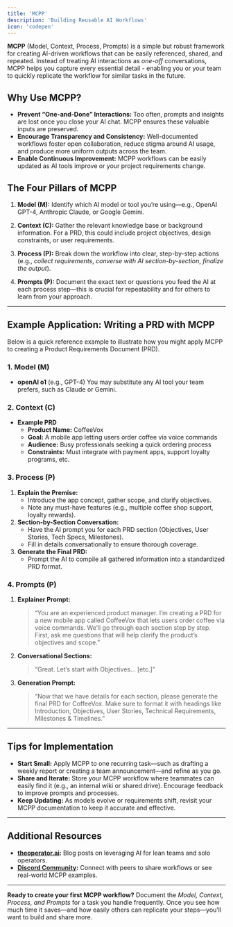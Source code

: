 ```yaml
---
title: 'MCPP'
description: 'Building Reusable AI Workflows'
icon: 'codepen'
---
```



**MCPP** (Model, Context, Process, Prompts) is a simple but robust framework for creating AI-driven workflows that can be easily referenced, shared, and repeated. Instead of treating AI interactions as *one-off* conversations, MCPP helps you capture every essential detail - enabling you or your team to quickly replicate the workflow for similar tasks in the future.



## Why Use MCPP?

- **Prevent “One-and-Done” Interactions:** Too often, prompts and insights are lost once you close your AI chat. MCPP ensures these valuable inputs are preserved.
- **Encourage Transparency and Consistency:** Well-documented workflows foster open collaboration, reduce stigma around AI usage, and produce more uniform outputs across the team.
- **Enable Continuous Improvement:** MCPP workflows can be easily updated as AI tools improve or your project requirements change.

## The Four Pillars of MCPP

1. **Model (M):**
    Identify which AI model or tool you’re using—e.g., OpenAI GPT-4, Anthropic Claude, or Google Gemini.
    
2. **Context (C):**
    Gather the relevant knowledge base or background information. For a PRD, this could include project objectives, design constraints, or user requirements.
    
3. **Process (P):**
    Break down the workflow into clear, step-by-step actions (e.g., *collect requirements*, *converse with AI section-by-section*, *finalize the output*).
    
4. **Prompts (P):**
    Document the exact text or questions you feed the AI at each process step—this is crucial for repeatability and for others to learn from your approach.
    

---

## Example Application: Writing a PRD with MCPP

Below is a quick reference example to illustrate how you might apply MCPP to creating a Product Requirements Document (PRD).

### 1. **Model (M)**

- **openAI o1** (e.g., GPT-4)
You may substitute any AI tool your team prefers, such as Claude or Gemini.

### 2. **Context (C)**

- **Example PRD**
    - **Product Name:** CoffeeVox
    - **Goal:** A mobile app letting users order coffee via voice commands
    - **Audience:** Busy professionals seeking a quick ordering process
    - **Constraints:** Must integrate with payment apps, support loyalty programs, etc.

### 3. **Process (P)**

1. **Explain the Premise:**
    - Introduce the app concept, gather scope, and clarify objectives.
    - Note any must-have features (e.g., multiple coffee shop support, loyalty rewards).
2. **Section-by-Section Conversation:**
    - Have the AI prompt you for each PRD section (Objectives, User Stories, Tech Specs, Milestones).
    - Fill in details conversationally to ensure thorough coverage.
3. **Generate the Final PRD:**
    - Prompt the AI to compile all gathered information into a standardized PRD format.

### 4. **Prompts (P)**

1. **Explainer Prompt:**
    
    > “You are an experienced product manager. I’m creating a PRD for a new mobile app called CoffeeVox that lets users order coffee via voice commands. We’ll go through each section step by step. First, ask me questions that will help clarify the product’s objectives and scope.”
    > 
2. **Conversational Sections:**
    
    > “Great. Let’s start with Objectives… [etc.]”
    > 
3. **Generation Prompt:**
    
    > “Now that we have details for each section, please generate the final PRD for CoffeeVox. Make sure to format it with headings like Introduction, Objectives, User Stories, Technical Requirements, Milestones & Timelines.”
    > 

---

## Tips for Implementation

- **Start Small:** Apply MCPP to one recurring task—such as drafting a weekly report or creating a team announcement—and refine as you go.
- **Share and Iterate:** Store your MCPP workflow where teammates can easily find it (e.g., an internal wiki or shared drive). Encourage feedback to improve prompts and processes.
- **Keep Updating:** As models evolve or requirements shift, revisit your MCPP documentation to keep it accurate and effective.

---

## Additional Resources

- **[theoperator.ai](http://theoperator.ai/):** Blog posts on leveraging AI for lean teams and solo operators.
- **[Discord Community](https://discord.gg/XsKm9GqZcX):** Connect with peers to share workflows or see real-world MCPP examples.

---

**Ready to create your first MCPP workflow?** Document the *Model, Context, Process, and Prompts* for a task you handle frequently. Once you see how much time it saves—and how easily others can replicate your steps—you’ll want to build and share more.